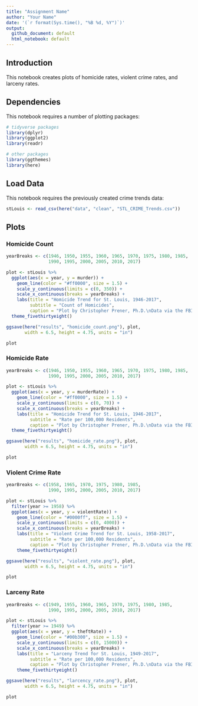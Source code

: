 ```yaml
---
title: "Assignment Name"
author: "Your Name"
date: '(`r format(Sys.time(), "%B %d, %Y")`)'
output: 
  github_document: default
  html_notebook: default 
---
```


## Introduction
This notebook creates plots of homicide rates, violent crime rates, and larceny rates.

## Dependencies
This notebook requires a number of plotting packages:

```r
# tidyverse packages
library(dplyr)
library(ggplot2)
library(readr)

# other packages
library(ggthemes)
library(here)
```

## Load Data
This notebook requires the previously created crime trends data:

```r
stLouis <- read_csv(here("data", "clean", "STL_CRIME_Trends.csv"))
```

## Plots

### Homicide Count

```r
yearBreaks <- c(1946, 1950, 1955, 1960, 1965, 1970, 1975, 1980, 1985, 
                1990, 1995, 2000, 2005, 2010, 2017)

plot <- stLouis %>%
  ggplot(aes(x = year, y = murder)) +
    geom_line(color = "#ff0000", size = 1.5) + 
    scale_y_continuous(limits = c(0, 350)) +
    scale_x_continuous(breaks = yearBreaks) +
    labs(title = "Homicide Trend for St. Louis, 1946-2017", 
         subtitle = "Count of Homicides",
         caption = "Plot by Christopher Prener, Ph.D.\nData via the FBI") +
  theme_fivethirtyeight()

ggsave(here("results", "homicide_count.png"), plot,
       width = 6.5, height = 4.75, units = "in")

plot
```

### Homicide Rate

```r
yearBreaks <- c(1946, 1950, 1955, 1960, 1965, 1970, 1975, 1980, 1985, 
                1990, 1995, 2000, 2005, 2010, 2017)

plot <- stLouis %>%
  ggplot(aes(x = year, y = murderRate)) +
    geom_line(color = "#ff0000", size = 1.5) + 
    scale_y_continuous(limits = c(0, 70)) +
    scale_x_continuous(breaks = yearBreaks) +
    labs(title = "Homicide Trend for St. Louis, 1946-2017", 
         subtitle = "Rate per 100,000 Residents",
         caption = "Plot by Christopher Prener, Ph.D.\nData via the FBI") +
  theme_fivethirtyeight()

ggsave(here("results", "homicide_rate.png"), plot,
       width = 6.5, height = 4.75, units = "in")

plot
```

### Violent Crime Rate

```r
yearBreaks <- c(1958, 1965, 1970, 1975, 1980, 1985, 
                1990, 1995, 2000, 2005, 2010, 2017)

plot <- stLouis %>%
  filter(year >= 1958) %>%
  ggplot(aes(x = year, y = violentRate)) +
    geom_line(color = "#0000ff", size = 1.5) + 
    scale_y_continuous(limits = c(0, 4000)) +
    scale_x_continuous(breaks = yearBreaks) +
    labs(title = "Violent Crime Trend for St. Louis, 1958-2017", 
         subtitle = "Rate per 100,000 Residents",
         caption = "Plot by Christopher Prener, Ph.D.\nData via the FBI \nViolent crimes include homicide, rape, robbery, and aggrevated assault.") +
    theme_fivethirtyeight()

ggsave(here("results", "violent_rate.png"), plot,
       width = 6.5, height = 4.75, units = "in")

plot
```

### Larceny Rate

```r
yearBreaks <- c(1949, 1955, 1960, 1965, 1970, 1975, 1980, 1985, 
                1990, 1995, 2000, 2005, 2010, 2017)

plot <- stLouis %>%
  filter(year >= 1949) %>%
  ggplot(aes(x = year, y = theftRate)) +
    geom_line(color = "#00b300", size = 1.5) + 
    scale_y_continuous(limits = c(0, 15000)) +
    scale_x_continuous(breaks = yearBreaks) +
    labs(title = "Larceny Trend for St. Louis, 1949-2017", 
         subtitle = "Rate per 100,000 Residents",
         caption = "Plot by Christopher Prener, Ph.D.\nData via the FBI \nLarcenies include burglary, larcency, and larceny of a motor vehicle.") +
    theme_fivethirtyeight()

ggsave(here("results", "larcency_rate.png"), plot,
       width = 6.5, height = 4.75, units = "in")

plot
```

